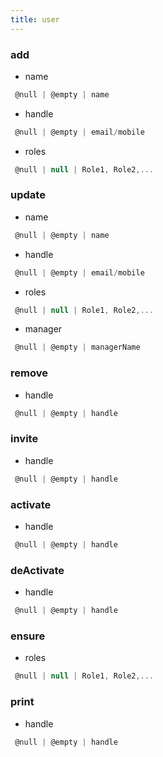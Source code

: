```yaml
---
title: user
---
```


### add

- name
```js 
 @null | @empty | name
```
- handle
```js 
 @null | @empty | email/mobile
```
- roles
```js 
 @null | null | Role1, Role2,...
```

### update

- name
```js 
 @null | @empty | name
```
- handle
```js 
 @null | @empty | email/mobile
```
- roles
```js 
 @null | null | Role1, Role2,...
```
- manager
```js 
 @null | @empty | managerName
```

### remove

- handle
```js 
 @null | @empty | handle
```

### invite

- handle
```js 
 @null | @empty | handle
```

### activate

- handle
```js 
 @null | @empty | handle
```

### deActivate

- handle
```js 
 @null | @empty | handle
```

### ensure

- roles
```js 
 @null | null | Role1, Role2,...
```

### print

- handle
```js 
 @null | @empty | handle
```

